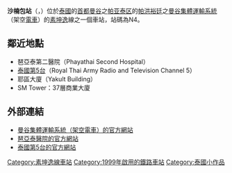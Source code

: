 {{Infobox station
| name = [[File:BTS_N4.svg|50px]]<br/>沙楠包
| native_name = สนามเป้า
| type = {{rint|bangkok|Sukhumvit}}
| image = BTS Sanam Pao Station.JPG
| image_caption = 沙楠包
| address = {{THA}}[[曼谷|曼谷]][[披耶泰縣|披耶泰縣]]
| coordinates = {{coord|13|46|21.44|N|100|32|31.53|E|region:TH_type:railwaystation}}
| owned = {{link-en|曼谷大都會管理局|Bangkok Metropolitan Administration}}（BMA）
| operator = [[BTS集團控股|曼谷大眾交通系統公共有限公司]]（BTSC）
| line = [[素坤逸線|素坤逸線]]
| other = 
| code = N4
| opened = 1999年12月5日
}}

'''沙楠包站'''（{{thai|t=สถานีสนามเป้า|phon=S̄t̄hānī s̄nām pêā|r=Sathani Sanam Pao}}，{{IPA-th|sā.tʰǎː.nīː sā.nǎːm pâw|pron}}）位於[[泰國|泰國]]的[[首都|首都]][[曼谷|曼谷]]之[[帕亚泰区|帕亚泰区]]的[[帕洪裕廷|帕洪裕廷]]之[[曼谷集體運輸系統|曼谷集體運輸系統]]（架空[[電車|電車]]）的[[素坤逸|素坤逸]]線之一個車站，站碼為N4。

== 鄰近地點 ==
* 琶亞泰第二醫院（Phayathai Second Hospital）
* [[泰國第5電視臺|泰國第5台]]（Royal Thai Army Radio and Television Channel 5）
* 耶區大廈（Yakult Building）
* SM Tower：37層商業大廈

== 外部連結 ==
* [https://web.archive.org/web/20081217025639/http://www.bts.co.th/en/index.asp 曼谷集體運輸系統（架空電車）的官方網站]
* [http://www.phyathai.com/phyathai/new/index.php 琶亞泰醫院的官方網站] {{Wayback|url=http://www.phyathai.com/phyathai/new/index.php |date=20081217080457 }}
* [http://www.tv5.co.th/ 泰國第5台的官方網站] {{Wayback|url=http://www.tv5.co.th/ |date=20081223051027 }}
{{素坤逸線}}
[[Category:素坤逸線車站|Category:素坤逸線車站]]
[[Category:1999年啟用的鐵路車站|Category:1999年啟用的鐵路車站]]
[[Category:泰國小作品|Category:泰國小作品]]